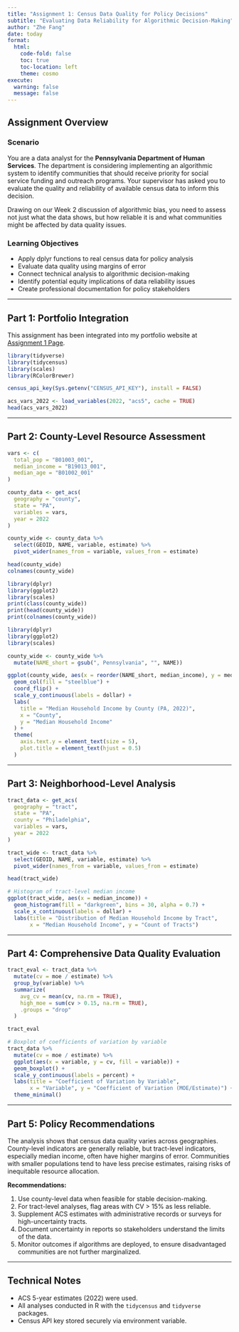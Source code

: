 ```yaml
---
title: "Assignment 1: Census Data Quality for Policy Decisions"
subtitle: "Evaluating Data Reliability for Algorithmic Decision-Making"
author: "Zhe Fang"
date: today
format: 
  html:
    code-fold: false
    toc: true
    toc-location: left
    theme: cosmo
execute:
  warning: false
  message: false
---
```


## Assignment Overview

### Scenario

You are a data analyst for the **Pennsylvania Department of Human Services**. The department is considering implementing an algorithmic system to identify communities that should receive priority for social service funding and outreach programs. Your supervisor has asked you to evaluate the quality and reliability of available census data to inform this decision.

Drawing on our Week 2 discussion of algorithmic bias, you need to assess not just what the data shows, but how reliable it is and what communities might be affected by data quality issues.

### Learning Objectives

- Apply dplyr functions to real census data for policy analysis
- Evaluate data quality using margins of error
- Connect technical analysis to algorithmic decision-making
- Identify potential equity implications of data reliability issues
- Create professional documentation for policy stakeholders

---

## Part 1: Portfolio Integration

This assignment has been integrated into my portfolio website at [Assignment 1 Page](https://mayaano.github.io/portfolio-setup-Mayaano/assignments/assignment1/).

```r
library(tidyverse)
library(tidycensus)
library(scales)
library(RColorBrewer)

census_api_key(Sys.getenv("CENSUS_API_KEY"), install = FALSE)

acs_vars_2022 <- load_variables(2022, "acs5", cache = TRUE)
head(acs_vars_2022)
```

---

## Part 2: County-Level Resource Assessment

```r
vars <- c(
  total_pop = "B01003_001",      
  median_income = "B19013_001",  
  median_age = "B01002_001"      
)

county_data <- get_acs(
  geography = "county",
  state = "PA",
  variables = vars,
  year = 2022
)

county_wide <- county_data %>%
  select(GEOID, NAME, variable, estimate) %>%
  pivot_wider(names_from = variable, values_from = estimate)

head(county_wide)
colnames(county_wide)
```

```r
library(dplyr)
library(ggplot2)
library(scales)
print(class(county_wide))
print(head(county_wide))
print(colnames(county_wide))

```

```r
library(dplyr)
library(ggplot2)
library(scales)

county_wide <- county_wide %>%
  mutate(NAME_short = gsub(", Pennsylvania", "", NAME))

ggplot(county_wide, aes(x = reorder(NAME_short, median_income), y = median_income)) +
  geom_col(fill = "steelblue") +
  coord_flip() +
  scale_y_continuous(labels = dollar) +
  labs(
    title = "Median Household Income by County (PA, 2022)",
    x = "County",
    y = "Median Household Income"
  ) +
  theme(
    axis.text.y = element_text(size = 5),   
    plot.title = element_text(hjust = 0.5)  
  )


```

---

## Part 3: Neighborhood-Level Analysis

```r
tract_data <- get_acs(
  geography = "tract",
  state = "PA",
  county = "Philadelphia",
  variables = vars,
  year = 2022
)

tract_wide <- tract_data %>%
  select(GEOID, NAME, variable, estimate) %>%
  pivot_wider(names_from = variable, values_from = estimate)

head(tract_wide)
```

```r
# Histogram of tract-level median income
ggplot(tract_wide, aes(x = median_income)) +
  geom_histogram(fill = "darkgreen", bins = 30, alpha = 0.7) +
  scale_x_continuous(labels = dollar) +
  labs(title = "Distribution of Median Household Income by Tract",
       x = "Median Household Income", y = "Count of Tracts")
```

---

## Part 4: Comprehensive Data Quality Evaluation

```r
tract_eval <- tract_data %>%
  mutate(cv = moe / estimate) %>%
  group_by(variable) %>%
  summarize(
    avg_cv = mean(cv, na.rm = TRUE),
    high_moe = sum(cv > 0.15, na.rm = TRUE),
    .groups = "drop"
  )

tract_eval
```

```r
# Boxplot of coefficients of variation by variable
tract_data %>%
  mutate(cv = moe / estimate) %>%
  ggplot(aes(x = variable, y = cv, fill = variable)) +
  geom_boxplot() +
  scale_y_continuous(labels = percent) +
  labs(title = "Coefficient of Variation by Variable",
       x = "Variable", y = "Coefficient of Variation (MOE/Estimate)") +
  theme_minimal()
```

---

## Part 5: Policy Recommendations

The analysis shows that census data quality varies across geographies. County-level indicators are generally reliable, but tract-level indicators, especially median income, often have higher margins of error. Communities with smaller populations tend to have less precise estimates, raising risks of inequitable resource allocation.

**Recommendations:**

1. Use county-level data when feasible for stable decision-making.  
2. For tract-level analyses, flag areas with CV > 15% as less reliable.  
3. Supplement ACS estimates with administrative records or surveys for high-uncertainty tracts.  
4. Document uncertainty in reports so stakeholders understand the limits of the data.  
5. Monitor outcomes if algorithms are deployed, to ensure disadvantaged communities are not further marginalized.  

---

## Technical Notes

- ACS 5-year estimates (2022) were used.  
- All analyses conducted in R with the `tidycensus` and `tidyverse` packages.  
- Census API key stored securely via environment variable.  
